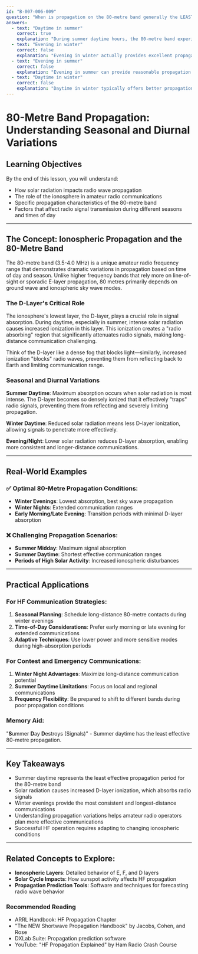 ```yaml
---
id: "B-007-006-009"
question: "When is propagation on the 80-metre band generally the LEAST effective?"
answers:
  - text: "Daytime in summer"
    correct: true
    explanation: "During summer daytime hours, the 80-metre band experiences the poorest propagation conditions due to increased atmospheric noise, higher ionospheric absorption, and lower maximum usable frequency (MUF). Solar radiation causes greater ionization of the D-layer, which absorbs radio signals more intensely, significantly reducing the band's effective communication range and signal strength."
  - text: "Evening in winter"
    correct: false
    explanation: "Evening in winter actually provides excellent propagation conditions on the 80-metre band. Lower atmospheric noise, reduced solar radiation, and more stable ionospheric conditions allow for extended ground wave and sky wave communication, making this one of the most reliable times for 80-metre band operations."
  - text: "Evening in summer"
    correct: false
    explanation: "Evening in summer can provide reasonable propagation conditions on the 80-metre band. While not as good as winter evenings, the reduced daytime solar absorption allows for some effective regional and medium-distance communications."
  - text: "Daytime in winter"
    correct: false
    explanation: "Daytime in winter typically offers better propagation conditions compared to summer daytime. Reduced solar radiation means less D-layer absorption, allowing for more consistent and longer-distance communications on the 80-metre band."
---
```


# 80-Metre Band Propagation: Understanding Seasonal and Diurnal Variations

## Learning Objectives
By the end of this lesson, you will understand:
- How solar radiation impacts radio wave propagation
- The role of the ionosphere in amateur radio communications
- Specific propagation characteristics of the 80-metre band
- Factors that affect radio signal transmission during different seasons and times of day

---

## The Concept: Ionospheric Propagation and the 80-Metre Band

The 80-metre band (3.5-4.0 MHz) is a unique amateur radio frequency range that demonstrates dramatic variations in propagation based on time of day and season. Unlike higher frequency bands that rely more on line-of-sight or sporadic E-layer propagation, 80 metres primarily depends on ground wave and ionospheric sky wave modes.

### The D-Layer's Critical Role

The ionosphere's lowest layer, the D-layer, plays a crucial role in signal absorption. During daytime, especially in summer, intense solar radiation causes increased ionization in this layer. This ionization creates a "radio absorbing" region that significantly attenuates radio signals, making long-distance communication challenging.

Think of the D-layer like a dense fog that blocks light—similarly, increased ionization "blocks" radio waves, preventing them from reflecting back to Earth and limiting communication range.

### Seasonal and Diurnal Variations

**Summer Daytime**: Maximum absorption occurs when solar radiation is most intense. The D-layer becomes so densely ionized that it effectively "traps" radio signals, preventing them from reflecting and severely limiting propagation.

**Winter Daytime**: Reduced solar radiation means less D-layer ionization, allowing signals to penetrate more effectively.

**Evening/Night**: Lower solar radiation reduces D-layer absorption, enabling more consistent and longer-distance communications.

---

## Real-World Examples

### ✅ Optimal 80-Metre Propagation Conditions:
- **Winter Evenings**: Lowest absorption, best sky wave propagation
- **Winter Nights**: Extended communication ranges
- **Early Morning/Late Evening**: Transition periods with minimal D-layer absorption

### ❌ Challenging Propagation Scenarios:
- **Summer Midday**: Maximum signal absorption
- **Summer Daytime**: Shortest effective communication ranges
- **Periods of High Solar Activity**: Increased ionospheric disturbances

---

## Practical Applications

### For HF Communication Strategies:
1. **Seasonal Planning**: Schedule long-distance 80-metre contacts during winter evenings
2. **Time-of-Day Considerations**: Prefer early morning or late evening for extended communications
3. **Adaptive Techniques**: Use lower power and more sensitive modes during high-absorption periods

### For Contest and Emergency Communications:
1. **Winter Night Advantages**: Maximize long-distance communication potential
2. **Summer Daytime Limitations**: Focus on local and regional communications
3. **Frequency Flexibility**: Be prepared to shift to different bands during poor propagation conditions

### Memory Aid:
"**S**ummer **D**ay **D**estroys (Signals)" - Summer daytime has the least effective 80-metre propagation.

---

## Key Takeaways

- Summer daytime represents the least effective propagation period for the 80-metre band
- Solar radiation causes increased D-layer ionization, which absorbs radio signals
- Winter evenings provide the most consistent and longest-distance communications
- Understanding propagation variations helps amateur radio operators plan more effective communications
- Successful HF operation requires adapting to changing ionospheric conditions

---

## Related Concepts to Explore:
- **Ionospheric Layers**: Detailed behavior of E, F, and D layers
- **Solar Cycle Impacts**: How sunspot activity affects HF propagation
- **Propagation Prediction Tools**: Software and techniques for forecasting radio wave behavior

### Recommended Reading
- ARRL Handbook: HF Propagation Chapter
- "The NEW Shortwave Propagation Handbook" by Jacobs, Cohen, and Rose
- DXLab Suite: Propagation prediction software
- YouTube: "HF Propagation Explained" by Ham Radio Crash Course